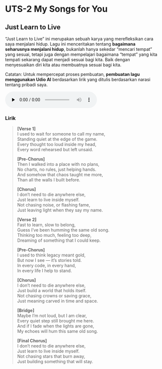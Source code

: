 # UTS-2 My Songs for You

## Just Learn to Live
"Just Learn to Live" ini merupakan sebuah karya yang merefleksikan cara saya menjalani hidup. Lagu ini menceritakan tentang **bagaimana seharusnya menjalani hidup**, bukanlah hanya sekedar "mencari tempat" yang sesuai, tetapi juga dengan mempelajari bagaimana "tempat" yang kita tempati sekarang dapat menjadi sesuai bagi kita. Baik dengan menyesuaikan diri kita atau membuatnya sesuai bagi kita.

Catatan: Untuk mempercepat proses pembuatan, **pembuatan lagu menggunakan Udio AI**  berdasarkan lirik yang ditulis berdasarkan narasi tentang pribadi saya.

<audio controls preload="none">
	<source src="Just Learn to Live.mp3" type="audio/mpeg" />
	Your browser does not support the audio element.
</audio>

### Lirik

> **[Verse 1]**  
> I used to wait for someone to call my name,  
> Standing quiet at the edge of the game.  
> Every thought too loud inside my head,  
> Every word rehearsed but left unsaid.  
> 
> **[Pre-Chorus]**  
> Then I walked into a place with no plans,  
> No charts, no rules, just helping hands.  
> And somehow that chaos taught me more,  
> Than all the walls I built before.  
> 
> **[Chorus]**  
> I don’t need to die anywhere else,  
> Just learn to live inside myself.  
> Not chasing noise, or flashing fame,  
> Just leaving light when they say my name.  
> 
> **[Verse 2]**  
> Fast to learn, slow to belong,  
> Guess I’ve been humming the same old song.  
> Thinking too much, feeling too deep,  
> Dreaming of something that I could keep.  
> 
> **[Pre-Chorus]**  
> I used to think legacy meant gold,  
> But now I see — it’s stories told.  
> In every code, in every hand,  
> In every life I help to stand.  
> 
> **[Chorus]**  
> I don’t need to die anywhere else,  
> Just build a world that holds itself.  
> Not chasing crowns or saving grace,  
> Just meaning carved in time and space.  
> 
> **[Bridge]**  
> Maybe I’m not loud, but I am clear,  
> Every quiet step still brought me here.  
> And if I fade when the lights are gone,  
> My echoes will hum this same old song.  
> 
> **[Final Chorus]**  
> I don’t need to die anywhere else,  
> Just learn to live inside myself.  
> Not chasing stars that burn away,  
> Just building something that will stay.